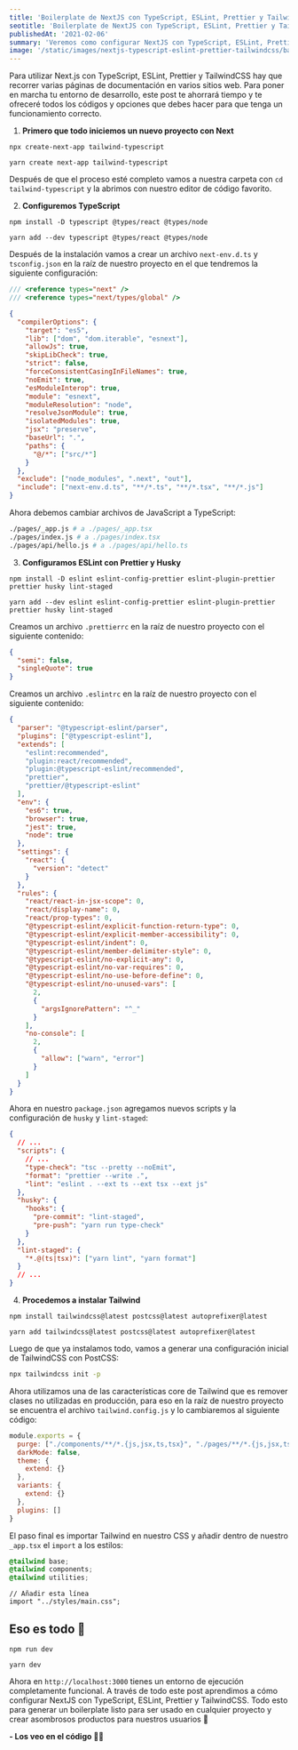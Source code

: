 ```yaml
---
title: 'Boilerplate de NextJS con TypeScript, ESLint, Prettier y TailwindCSS'
seotitle: 'Boilerplate de NextJS con TypeScript, ESLint, Prettier y TailwindCSS'
publishedAt: '2021-02-06'
summary: 'Veremos como configurar NextJS con TypeScript, ESLint, Prettier y TailwindCSS para generar un boilerplate listo para ser usado en cualquier proyecto.'
image: '/static/images/nextjs-typescript-eslint-prettier-tailwindcss/banner.jpg'
---
```


Para utilizar Next.js con TypeScript, ESLint, Prettier y TailwindCSS hay que recorrer varias páginas de documentación en varios sitios web. Para poner en marcha tu entorno de desarrollo, este post te ahorrará tiempo y te ofreceré todos los códigos y opciones que debes hacer para que tenga un funcionamiento correcto.

1. **Primero que todo iniciemos un nuevo proyecto con Next**

```bash:npm
npx create-next-app tailwind-typescript
```

```bash:yarn
yarn create next-app tailwind-typescript
```

Después de que el proceso esté completo vamos a nuestra carpeta con `cd tailwind-typescript` y la abrimos con nuestro editor de código favorito.

2. **Configuremos TypeScript**

```bash:npm
npm install -D typescript @types/react @types/node
```

```bash:yarn
yarn add --dev typescript @types/react @types/node
```

Después de la instalación vamos a crear un archivo `next-env.d.ts` y `tsconfig.json` en la raíz de nuestro proyecto en el que tendremos la siguiente configuración:

```ts:next-env.d.ts
/// <reference types="next" />
/// <reference types="next/types/global" />
```

```json:tsconfig.json
{
  "compilerOptions": {
    "target": "es5",
    "lib": ["dom", "dom.iterable", "esnext"],
    "allowJs": true,
    "skipLibCheck": true,
    "strict": false,
    "forceConsistentCasingInFileNames": true,
    "noEmit": true,
    "esModuleInterop": true,
    "module": "esnext",
    "moduleResolution": "node",
    "resolveJsonModule": true,
    "isolatedModules": true,
    "jsx": "preserve",
    "baseUrl": ".",
    "paths": {
      "@/*": ["src/*"]
    }
  },
  "exclude": ["node_modules", ".next", "out"],
  "include": ["next-env.d.ts", "**/*.ts", "**/*.tsx", "**/*.js"]
}
```

Ahora debemos cambiar archivos de JavaScript a TypeScript:

```bash
./pages/_app.js # a ./pages/_app.tsx
./pages/index.js # a ./pages/index.tsx
./pages/api/hello.js # a ./pages/api/hello.ts
```

3. **Configuramos ESLint con Prettier y Husky**

```bash:npm
npm install -D eslint eslint-config-prettier eslint-plugin-prettier prettier husky lint-staged
```

```bash:yarn
yarn add --dev eslint eslint-config-prettier eslint-plugin-prettier prettier husky lint-staged
```

Creamos un archivo `.prettierrc` en la raíz de nuestro proyecto con el siguiente contenido:

```json
{
  "semi": false,
  "singleQuote": true
}
```

Creamos un archivo `.eslintrc` en la raíz de nuestro proyecto con el siguiente contenido:

```json
{
  "parser": "@typescript-eslint/parser",
  "plugins": ["@typescript-eslint"],
  "extends": [
    "eslint:recommended",
    "plugin:react/recommended",
    "plugin:@typescript-eslint/recommended",
    "prettier",
    "prettier/@typescript-eslint"
  ],
  "env": {
    "es6": true,
    "browser": true,
    "jest": true,
    "node": true
  },
  "settings": {
    "react": {
      "version": "detect"
    }
  },
  "rules": {
    "react/react-in-jsx-scope": 0,
    "react/display-name": 0,
    "react/prop-types": 0,
    "@typescript-eslint/explicit-function-return-type": 0,
    "@typescript-eslint/explicit-member-accessibility": 0,
    "@typescript-eslint/indent": 0,
    "@typescript-eslint/member-delimiter-style": 0,
    "@typescript-eslint/no-explicit-any": 0,
    "@typescript-eslint/no-var-requires": 0,
    "@typescript-eslint/no-use-before-define": 0,
    "@typescript-eslint/no-unused-vars": [
      2,
      {
        "argsIgnorePattern": "^_"
      }
    ],
    "no-console": [
      2,
      {
        "allow": ["warn", "error"]
      }
    ]
  }
}
```

Ahora en nuestro `package.json` agregamos nuevos scripts y la configuración de `husky` y `lint-staged`:

```json
{
  // ...
  "scripts": {
    // ...
    "type-check": "tsc --pretty --noEmit",
    "format": "prettier --write .",
    "lint": "eslint . --ext ts --ext tsx --ext js"
  },
  "husky": {
    "hooks": {
      "pre-commit": "lint-staged",
      "pre-push": "yarn run type-check"
    }
  },
  "lint-staged": {
    "*.@(ts|tsx)": ["yarn lint", "yarn format"]
  }
  // ...
}
```

4. **Procedemos a instalar Tailwind**

```bash:npm
npm install tailwindcss@latest postcss@latest autoprefixer@latest
```

```bash:yarn
yarn add tailwindcss@latest postcss@latest autoprefixer@latest
```

Luego de que ya instalamos todo, vamos a generar una configuración inicial de TailwindCSS con PostCSS:

```bash
npx tailwindcss init -p
```

Ahora utilizamos una de las características core de Tailwind que es remover clases no utilizadas en producción, para eso en la raíz de nuestro proyecto se encuentra el archivo `tailwind.config.js` y lo cambiaremos al siguiente código:

```js:tailwind.config.js
module.exports = {
  purge: ["./components/**/*.{js,jsx,ts,tsx}", "./pages/**/*.{js,jsx,ts,tsx}"],
  darkMode: false,
  theme: {
    extend: {}
  },
  variants: {
    extend: {}
  },
  plugins: []
}
```

El paso final es importar Tailwind en nuestro CSS y añadir dentro de nuestro `_app.tsx` el `import` a los estilos:

```css:./styles/main.css
@tailwind base;
@tailwind components;
@tailwind utilities;
```

```tsx:./pages/_app.tsx
// Añadir esta línea
import "../styles/main.css";
```

## Eso es todo 🤯

```bash:npm
npm run dev
```

```bash:yarn
yarn dev
```

Ahora en `http://localhost:3000` tienes un entorno de ejecución completamente funcional. A través de todo este post aprendimos a cómo configurar NextJS con TypeScript, ESLint, Prettier y TailwindCSS. Todo esto para generar un boilerplate listo para ser usado en cualquier proyecto y crear asombrosos productos para nuestros usuarios 🚀

**- Los veo en el código 👨‍💻**
